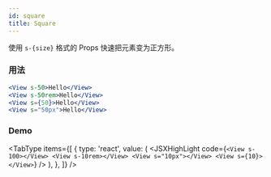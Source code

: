 ```yaml
---
id: square
title: Square
---
```



使用 `s-{size}` 格式的 Props 快速把元素变为正方形。

### 用法

```jsx
<View s-50>Hello</View>
<View s-50rem>Hello</View>
<View s={50}>Hello</View>
<View s="50px">Hello</View>
```

### Demo

<Square />

<TabType
  items={[
    {
      type: 'react',
      value: (
        <JSXHighLight
          code={`
<View s-100></View>
<View s-10rem></View>
<View s="10px"></View>
<View s={10}></View>
`}
        />
      ),
    },
  ]}
/>
